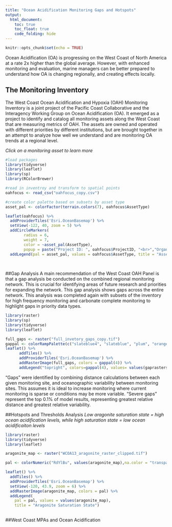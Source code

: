 ```yaml
---
title: "Ocean Acidification Monitoring Gaps and Hotspots"
output: 
  html_document:
    toc: true
    toc_float: true
    code_folding: hide
---
```


```r
knitr::opts_chunk$set(echo = TRUE)
```

Ocean Acidification (OA) is progressing on the West Coast of North America at a rate 2x higher than the global average. However, with enhanced monitoring and evaluation, marine managers can be better prepared to understand how OA is changing regionally, and creating effects locally.

## The Monitoring Inventory
The West Coast Ocean Acidification and Hypoxia (OAH) Monitoring Inventory is a joint project of the Pacific Coast Collaborative and the Interagency Working Group on Ocean Acidification (OA). It emerged as a project to identify and catalog all monitoring assets along the West Coast that are measuring metrics of OAH. The assets are owned and operated with different priorities by different institutions, but are brought together in an attempt to analyze how well we understand and are monitoring OA trends at a regional level.

*Click on a monitoring asset to learn more*
```r
#load packages
library(tidyverse)
library(leaflet)
library(sp)
library(RColorBrewer)

#read in inventroy and transform to spatial points
oahfocus <- read_csv("oahfocus_copy.csv")

#create color palette based on subsets by asset type
asset_pal <- colorFactor(terrain.colors(7), oahfocus$AssetType)

leaflet(oahfocus) %>%
  addProviderTiles('Esri.OceanBasemap') %>% 
  setView(-122, 40, zoom = 5) %>% 
  addCircleMarkers(
        radius = 6, 
        weight = 7,
        color = ~asset_pal(AssetType), 
        popup = paste("Project ID: ", oahfocus$ProjectID, "<br>","Organization: ", oahfocus$Orgnztion, "<br>"), stroke=FALSE, fillOpacity = 0.5) %>% 
  addLegend(pal = asset_pal, values = oahfocus$AssetType, title = "Asset Type", opacity = 1)
  
  
```
  
  
##Gap Analysis
A main recommendation of the West Coast OAH Panel is that a gap analysis be conducted on the combined regional monitoring network. This is crucial for identifying areas of future research and priorities for expanding the network. This gap analysis shows gaps across the entire network. This analysis was completed again with subsets of the inventory for high frequency monitoring and carbonate complete monitoring to highlight gaps in priority data types.
```r
library(raster)
library(sp)
library(tidyverse)
library(leaflet)

full_gaps <- raster("full_invetory_gaps_copy.tif")
gappal <- colorRampPalette(c("slateblue4", "slateblue", "plum", "orangered2"))
leaflet() %>% 
      addTiles() %>%
      addProviderTiles('Esri.OceanBasemap') %>% 
      addRasterImage(full_gaps, colors = gappal(4)) %>% 
      addLegend("topright", colors=gappal(4), values= values(gaprasters), labels = c("Sufficient Data", "Low Priority Gaps", "High Priority Gaps", "Severe Gaps"), title = "Severity of Gap")
```
"Gaps" were identified by combining distance calculations between each given monitoring site, and oceanographic variability between monitoring sites. This assumes it is ideal to increase monitoring where current monitoring is sparse or conditions may be more variable. "Severe gaps" represent the top 0.1% of model results, representing greatest relative distance and greatest relative variability.
  
  
##Hotspots and Thresholds Analysis
*Low aragonite saturation state = high ocean acidification levels, while high saturation state = low ocean acidificaiton levels*
```r
library(raster)
library(tidyverse)
library(leaflet)

aragonite_map <- raster("WCOA13_aragonite_raster_clipped.tif")

pal <- colorNumeric("RdYlBu", values(aragonite_map),na.color = "transparent", reverse = FALSE)

leaflet() %>% 
  addTiles() %>% 
  addProviderTiles('Esri.OceanBasemap') %>% 
  setView(-120, 43.9, zoom = 6) %>% 
  addRasterImage(aragonite_map, colors = pal) %>% 
  addLegend(
    pal = pal, values = values(aragonite_map),
    title = "Aragonite Saturation State") 
  
```

##West Coast MPAs and Ocean Acidification
